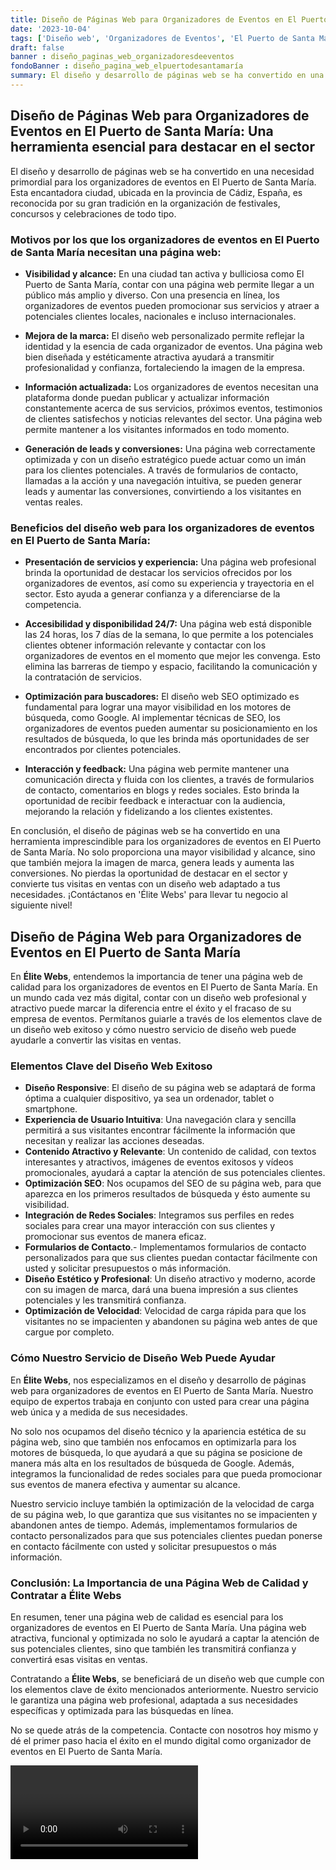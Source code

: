 ```yaml
---
title: Diseño de Páginas Web para Organizadores de Eventos en El Puerto de Santa María
date: '2023-10-04'
tags: ['Diseño web', 'Organizadores de Eventos', 'El Puerto de Santa María']
draft: false
banner : diseño_paginas_web_organizadoresdeeventos
fondoBanner : diseño_pagina_web_elpuertodesantamaría
summary: El diseño y desarrollo de páginas web se ha convertido en una necesidad primordial para los organizadores de eventos en El Puerto de Santa María. Esta encantadora ciudad, ubicada en la provincia de Cádiz, España, es reconocida por su gran tradición en la organización de festivales, concursos y celebraciones de todo tipo.
---
```


## Diseño de Páginas Web para Organizadores de Eventos en El Puerto de Santa María: Una herramienta esencial para destacar en el sector

El diseño y desarrollo de páginas web se ha convertido en una necesidad primordial para los organizadores de eventos en El Puerto de Santa María. Esta encantadora ciudad, ubicada en la provincia de Cádiz, España, es reconocida por su gran tradición en la organización de festivales, concursos y celebraciones de todo tipo.

### Motivos por los que los organizadores de eventos en El Puerto de Santa María necesitan una página web:

- **Visibilidad y alcance:** En una ciudad tan activa y bulliciosa como El Puerto de Santa María, contar con una página web permite llegar a un público más amplio y diverso. Con una presencia en línea, los organizadores de eventos pueden promocionar sus servicios y atraer a potenciales clientes locales, nacionales e incluso internacionales.

- **Mejora de la marca:** El diseño web personalizado permite reflejar la identidad y la esencia de cada organizador de eventos. Una página web bien diseñada y estéticamente atractiva ayudará a transmitir profesionalidad y confianza, fortaleciendo la imagen de la empresa.

- **Información actualizada:** Los organizadores de eventos necesitan una plataforma donde puedan publicar y actualizar información constantemente acerca de sus servicios, próximos eventos, testimonios de clientes satisfechos y noticias relevantes del sector. Una página web permite mantener a los visitantes informados en todo momento.

- **Generación de leads y conversiones:** Una página web correctamente optimizada y con un diseño estratégico puede actuar como un imán para los clientes potenciales. A través de formularios de contacto, llamadas a la acción y una navegación intuitiva, se pueden generar leads y aumentar las conversiones, convirtiendo a los visitantes en ventas reales.

### Beneficios del diseño web para los organizadores de eventos en El Puerto de Santa María:

- **Presentación de servicios y experiencia:** Una página web profesional brinda la oportunidad de destacar los servicios ofrecidos por los organizadores de eventos, así como su experiencia y trayectoria en el sector. Esto ayuda a generar confianza y a diferenciarse de la competencia.

- **Accesibilidad y disponibilidad 24/7:** Una página web está disponible las 24 horas, los 7 días de la semana, lo que permite a los potenciales clientes obtener información relevante y contactar con los organizadores de eventos en el momento que mejor les convenga. Esto elimina las barreras de tiempo y espacio, facilitando la comunicación y la contratación de servicios.

- **Optimización para buscadores:** El diseño web SEO optimizado es fundamental para lograr una mayor visibilidad en los motores de búsqueda, como Google. Al implementar técnicas de SEO, los organizadores de eventos pueden aumentar su posicionamiento en los resultados de búsqueda, lo que les brinda más oportunidades de ser encontrados por clientes potenciales.

- **Interacción y feedback:** Una página web permite mantener una comunicación directa y fluida con los clientes, a través de formularios de contacto, comentarios en blogs y redes sociales. Esto brinda la oportunidad de recibir feedback e interactuar con la audiencia, mejorando la relación y fidelizando a los clientes existentes.

En conclusión, el diseño de páginas web se ha convertido en una herramienta imprescindible para los organizadores de eventos en El Puerto de Santa María. No solo proporciona una mayor visibilidad y alcance, sino que también mejora la imagen de marca, genera leads y aumenta las conversiones. No pierdas la oportunidad de destacar en el sector y convierte tus visitas en ventas con un diseño web adaptado a tus necesidades. ¡Contáctanos en 'Élite Webs' para llevar tu negocio al siguiente nivel!

<GifSeo />

<Cta />

## Diseño de Página Web para Organizadores de Eventos en El Puerto de Santa María

En **Élite Webs**, entendemos la importancia de tener una página web de calidad para los organizadores de eventos en El Puerto de Santa María. En un mundo cada vez más digital, contar con un diseño web profesional y atractivo puede marcar la diferencia entre el éxito y el fracaso de su empresa de eventos. Permítanos guiarle a través de los elementos clave de un diseño web exitoso y cómo nuestro servicio de diseño web puede ayudarle a convertir las visitas en ventas.

### Elementos Clave del Diseño Web Exitoso

- **Diseño Responsive**: El diseño de su página web se adaptará de forma óptima a cualquier dispositivo, ya sea un ordenador, tablet o smartphone.
- **Experiencia de Usuario Intuitiva**: Una navegación clara y sencilla permitirá a sus visitantes encontrar fácilmente la información que necesitan y realizar las acciones deseadas.
- **Contenido Atractivo y Relevante**: Un contenido de calidad, con textos interesantes y atractivos, imágenes de eventos exitosos y vídeos promocionales, ayudará a captar la atención de sus potenciales clientes.
- **Optimización SEO**: Nos ocupamos del SEO de su página web, para que aparezca en los primeros resultados de búsqueda y ésto aumente su visibilidad.
- **Integración de Redes Sociales**: Integramos sus perfiles en redes sociales para crear una mayor interacción con sus clientes y promocionar sus eventos de manera eficaz.
- **Formularios de Contacto**.- Implementamos formularios de contacto personalizados para que sus clientes puedan contactar fácilmente con usted y solicitar presupuestos o más información.
- **Diseño Estético y Profesional**: Un diseño atractivo y moderno, acorde con su imagen de marca, dará una buena impresión a sus clientes potenciales y les transmitirá confianza.
- **Optimización de Velocidad**: Velocidad de carga rápida para que los visitantes no se impacienten y abandonen su página web antes de que cargue por completo.

### Cómo Nuestro Servicio de Diseño Web Puede Ayudar

En **Élite Webs**, nos especializamos en el diseño y desarrollo de páginas web para organizadores de eventos en El Puerto de Santa María. Nuestro equipo de expertos trabaja en conjunto con usted para crear una página web única y a medida de sus necesidades.

No solo nos ocupamos del diseño técnico y la apariencia estética de su página web, sino que también nos enfocamos en optimizarla para los motores de búsqueda, lo que ayudará a que su página se posicione de manera más alta en los resultados de búsqueda de Google. Además, integramos la funcionalidad de redes sociales para que pueda promocionar sus eventos de manera efectiva y aumentar su alcance.

Nuestro servicio incluye también la optimización de la velocidad de carga de su página web, lo que garantiza que sus visitantes no se impacienten y abandonen antes de tiempo. Además, implementamos formularios de contacto personalizados para que sus potenciales clientes puedan ponerse en contacto fácilmente con usted y solicitar presupuestos o más información.

### Conclusión: La Importancia de una Página Web de Calidad y Contratar a Élite Webs

En resumen, tener una página web de calidad es esencial para los organizadores de eventos en El Puerto de Santa María. Una página web atractiva, funcional y optimizada no solo le ayudará a captar la atención de sus potenciales clientes, sino que también les transmitirá confianza y convertirá esas visitas en ventas.

Contratando a **Élite Webs**, se beneficiará de un diseño web que cumple con los elementos clave de éxito mencionados anteriormente. Nuestro servicio le garantiza una página web profesional, adaptada a sus necesidades específicas y optimizada para las búsquedas en línea.

No se quede atrás de la competencia. Contacte con nosotros hoy mismo y dé el primer paso hacia el éxito en el mundo digital como organizador de eventos en El Puerto de Santa María.

<Video />

<CtaBot job='Organizadores de Eventos' city='El Puerto de Santa María'/>

<Gmaps query='El Puerto de Santa María+españa+maps' />